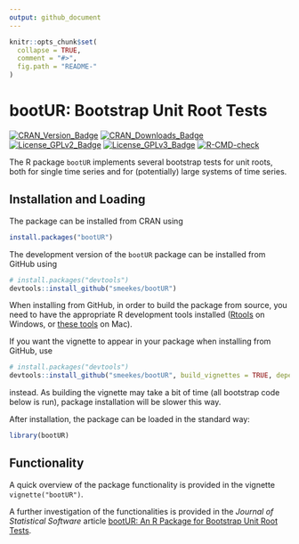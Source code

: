 ```yaml
---
output: github_document
---
```


<!-- README.md is generated from README.Rmd. Please edit that file -->

```r
knitr::opts_chunk$set(
  collapse = TRUE,
  comment = "#>",
  fig.path = "README-"
)
```

# bootUR: Bootstrap Unit Root Tests
<!-- badges: start -->
[![CRAN_Version_Badge](http://www.r-pkg.org/badges/version/bootUR)](https://cran.r-project.org/package=bootUR)
[![CRAN_Downloads_Badge](https://cranlogs.r-pkg.org/badges/grand-total/bootUR)](https://cran.r-project.org/package=bootUR)
[![License_GPLv2_Badge](https://img.shields.io/badge/License-GPLv2-yellow.svg)](https://www.gnu.org/licenses/old-licenses/gpl-2.0.html)
[![License_GPLv3_Badge](https://img.shields.io/badge/License-GPLv3-yellow.svg)](https://www.gnu.org/licenses/gpl-3.0.html)
[![R-CMD-check](https://github.com/smeekes/bootUR/actions/workflows/R-CMD-check.yaml/badge.svg)](https://github.com/smeekes/bootUR/actions/workflows/R-CMD-check.yaml)
<!-- badges: end -->

The R package `bootUR` implements several bootstrap tests for unit roots, both for single time series and for (potentially) large systems of time series.

## Installation and Loading
The package can be installed from CRAN using
```r
install.packages("bootUR")
```

The development version of the `bootUR` package can be installed from GitHub using
```r
# install.packages("devtools")
devtools::install_github("smeekes/bootUR")
```
When installing from GitHub, in order to build the package from source, you need to have the appropriate R development tools installed ([Rtools](https://cran.r-project.org/bin/windows/Rtools/) on Windows, or [these tools](https://mac.r-project.org/tools/) on Mac).

If you want the vignette to appear in your package when installing from GitHub, use
```r
# install.packages("devtools")
devtools::install_github("smeekes/bootUR", build_vignettes = TRUE, dependencies = TRUE)
```
instead. As building the vignette may take a bit of time (all bootstrap code below is run), package installation will be slower this way.

After installation, the package can be loaded in the standard way:
```r
library(bootUR)
```

## Functionality
A quick overview of the package functionality is provided in the vignette `vignette("bootUR")`. 

A further investigation of the functionalities is provided in the *Journal of Statistical Software* article [bootUR: An R Package for Bootstrap Unit Root Tests ](https://doi.org/10.18637/jss.v106.i12).
